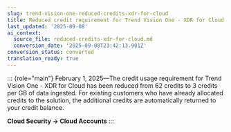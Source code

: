 ```yaml
---
slug: trend-vision-one-reduced-credits-xdr-for-cloud
title: Reduced credit requirement for Trend Vision One - XDR for Cloud
last_updated: '2025-09-08'
ai_context:
  source_file: reduced-credits-xdr-for-cloud.md
  conversion_date: '2025-09-08T23:42:13.901Z'
conversion_status: converted
translation_ready: true
---
```


::: {role="main"}
February 1, 2025—The credit usage requirement for Trend Vision One - XDR for Cloud has been reduced from 62 credits to 3 credits per GB of data ingested. For existing customers who have already allocated credits to the solution, the additional credits are automatically returned to your credit balance.

**Cloud Security → Cloud Accounts**
:::
